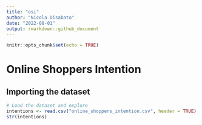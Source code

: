 ```yaml
---
title: "osi"
author: "Nicola Disabato"
date: "2022-08-01"
output: rmarkdown::github_document
---
```


```r
knitr::opts_chunk$set(echo = TRUE)
```

# Online Shoppers Intention

## Importing the dataset

```r
# Load the dataset and explore
intentions <- read.csv("online_shoppers_intention.csv", header = TRUE) 
str(intentions)
```

